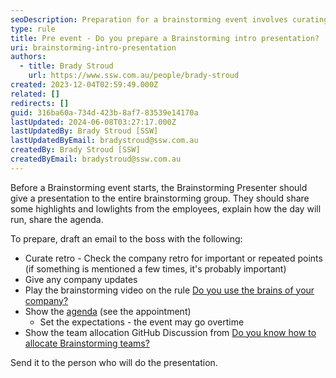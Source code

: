 ```yaml
---
seoDescription: Preparation for a brainstorming event involves curating key points from company retrospectives, sharing updates and agenda, playing a video on leveraging company brains, and allocating teams.
type: rule
title: Pre event - Do you prepare a Brainstorming intro presentation?
uri: brainstorming-intro-presentation
authors:
  - title: Brady Stroud
    url: https://www.ssw.com.au/people/brady-stroud
created: 2023-12-04T02:59:49.000Z
related: []
redirects: []
guid: 316ba60a-734d-423b-8af7-83539e14170a
lastUpdated: 2024-06-08T03:27:17.000Z
lastUpdatedBy: Brady Stroud [SSW]
lastUpdatedByEmail: bradystroud@ssw.com.au
createdBy: Brady Stroud [SSW]
createdByEmail: bradystroud@ssw.com.au
---
```


Before a Brainstorming event starts, the Brainstorming Presenter should give a presentation to the entire brainstorming group. They should share some highlights and lowlights from the employees, explain how the day will run, share the agenda.

To prepare, draft an email to the boss with the following:

* Curate retro - Check the company retro for important or repeated points (if something is mentioned a few times, it's probably important)
* Give any company updates
* Play the brainstorming video on the rule [Do you use the brains of your company?](/use-the-brains-of-your-company)
* Show the [agenda](/brainstorming-agenda/) (see the appointment)
  * Set the expectations - the event may go overtime
* Show the team allocation GitHub Discussion from [Do you know how to allocate Brainstorming teams?](/brainstorming-team-allocation)

Send it to the person who will do the presentation.
